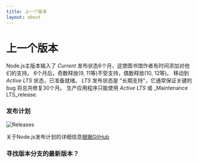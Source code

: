 ```yaml
---
title: 上一个版本
layout: about
---
```


# 上一个版本

Node.js主版本输入了 _Current_ 发布状态6个月，这使图书馆作者有时间添加对他们的支持。
6个月后，奇数释放(9, 11等)不受支持，偶数释放(10, 12等)。 移动到 _Active LTS_ 状态，已准备就绪。
_LTS_ 发布状态是 "长期支持"，它通常保证关键的 bug 将总共修复30个月。
生产应用程序只能使用 _Active LTS_ 或 \_Maintenance LTS_release.

### 发布计划

![Releases](https://raw.githubusercontent.com/nodejs/Release/main/schedule.svg?sanitize=true)

关于Node.js发布计划的详细信息[根据GitHub](https://github.com/nodejs/release#release-schedule)

### 寻找版本分支的最新版本？

<DownloadReleasesTable />
